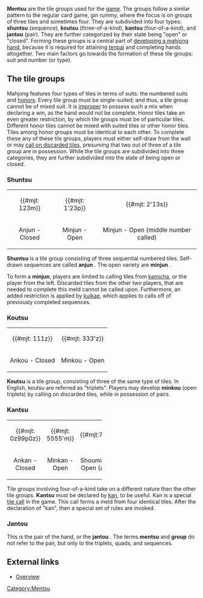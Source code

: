 '''Mentsu''' {{kana|面子}} are the tile groups used for the [[Japanese mahjong|game]].  The groups follow a similar pattern to the regular card game, gin rummy, where the focus is on groups of three tiles and sometimes four.  They are subdivided into four types: '''shuntsu''' (sequence), '''koutsu''' (three-of-a-kind), '''kantsu''' (four-of-a-kind), and '''jantou''' (pair).  They are further categorized by their state being "open" or "closed".  Forming these groups is a central part of [[Tile efficiency|developing a mahjong hand]], because it is required for attaining [[tenpai]] and completing hands altogether.  Two main factors go towards the formation of these tile groups: suit and number (or type).

==The tile groups==
Mahjong features four types of tiles in terms of suits: the numbered suits and [[jihai|honors]].  Every tile group must be single-suited; and thus, a tile group cannot be of mixed suit.  It is [[Chombo|improper]] to possess such a mix when declaring a win, as the hand would not be complete.   Honor tiles take an even greater restriction, by which tile groups must be of particular tiles.  Different honor tiles cannot be mixed with suited tiles or other honor tiles.  Tiles among honor groups must be identical to each other.  To complete these any of these tile groups, players must either self-draw from the wall or may [[Naki|call on discarded tiles]], presuming that two out of three of a tile group are in possession.  While the tile groups are subdivided into three categories, they are further subdivided into the state of being open or closed.  

===Shuntsu===
{| class="wikitable" width=50%
|-
| align=center|{{#mjt: 123m}} || align=center| {{#mjt: 1'23p}} || align=center| {{#mjt: 2'13s}}
|-
| Anjun - Closed || Minjun - Open || Minjun - Open (middle number called)
|}

'''Shuntsu''' {{kana|順子}} is a tile group consisting of three sequential numbered tiles.  Self-drawn sequences are called '''anjun''' {{kana|暗順}}.  The open variety are '''minjun''' {{kana|明順}}.

To form a '''minjun''', players are limited to calling tiles from [[kamicha]], or the player from the left.  Discarded tiles from the other two players, that are needed to complete this meld cannot be called upon.  Furthermore, an added restriction is applied by [[kuikae]], which applies to calls off of previously completed sequences.

===Koutsu===
{| class="wikitable" width=22%
|-
| align=center|{{#mjt: 111z}} || align=center| {{#mjt: 333'z}}
|-
| Ankou - Closed || Minkou - Open
|}

'''Koutsu''' {{kana|刻子}} is a tile group, consisting of three of the same type of tiles.  In English, koutsu are referred as "triplets".  Players may develop '''minkou''' {{kana|明刻}} (open triplets) by calling on discarded tiles, while in possession of pairs.

===Kantsu===
{{main|Kan}}
{| class="wikitable" width=50%
|-
| align=center width=33%|{{#mjt: 0z99p0z}} || align=center width=33%| {{#mjt: 5555'm}} || align=center width=33%| {{#mjt:77"7s}}
|-
| Ankan - Closed || Minkan - Open || Shouminkan - Open (added)
|}

Tile groups involving four-of-a-kind take on a different nature than the other tile groups.  '''Kantsu''' {{kana|槓子}} must be declared by [[kan]], to be useful.  Kan is a special [[Naki|tile call]] in the game. This call forms a meld from four identical tiles.  After the declaration of "kan", then a special set of rules are invoked.

=== Jantou ===
{{main|Jantou}}

This is the pair of the hand, or the '''jantou''' {{kana|雀}}.  The terms '''mentsu''' and '''group''' do not refer to the pair, but only to the triplets, quads, and sequences.

==External links==
{{jpwiki|面子}}
* [http://www.japanesemahjong.net/mahjong-rules/gameplay/ Overview]

[[Category:Mentsu]]